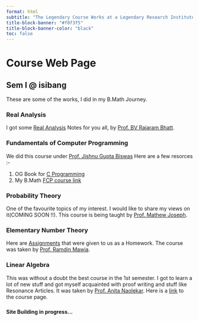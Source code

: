 ```yaml
---
format: html
subtitle: "The Legendary Course Works at a Legendary Research Institute(ISI Bang) ."
title-block-banner: "#f0f3f5"
title-block-banner-color: "black"
toc: false
---
```

        
# Course Web Page {.unnumbered}
:::{.callout-important appearance="minimal" collapse="true"}
## Sem I @ isibang
These are some of the works, I did in my B.Math Journey.


### Real Analysis
I got some [Real Analysis](https://drive.google.com/file/d/15aQW5bT4oBRqTgWve05l_CL1jxj97ieQ/view?usp=sharing) Notes for you all, by [Prof. BV Rajaram Bhatt](https://www.isibang.ac.in/~bhat/).

### Fundamentals of Computer Programming

We did this course under [Prof. Jishnu Gupta Biswas](https://isi.irins.org/profile/13204)
Here are a few resorces :-

1. OG Book for [C Programming](https://drive.google.com/file/d/1JgIz5I723BBlrkGD4n0qE4n5U89LD3XY/view?usp=sharing)
2. My B.Math [FCP course link](https://www.isibang.ac.in/~adean/infsys/database/Bmath/FCP.html)

### Probability Theory
One of the favourite topics of my interest. I would like to share my views on it(COMING SOON !!).
This course is being taught by [Prof. Mathew Joseph](https://sites.google.com/view/mjoseph/home).

### Elementary Number Theory
Here are [Assignments](https://drive.google.com/file/d/1a-w8kH7kZud-1WypK9IrwDW7UoYUFmZf/view?usp=sharing) that were given to us as a Homework. The course was taken by [Prof. Ramdin Mawia](https://sites.google.com/view/ramdinmawia/home).

### Linear Algebra
This was without a doubt the best course in the 1st semester. I got to learn a lot of new stuff and got myself acquainted with proof writing and stuff like Resonance Articles. It was taken by [Prof. Anita Naolekar](https://www.isibang.ac.in/~statmath/homepage.html).
Here is a [link](https://www.isibang.ac.in/~adean/infsys/database/Bmath/LAlg1.html) to the course page.

### 

$\textbf{Site Building in progress...}$
:::
